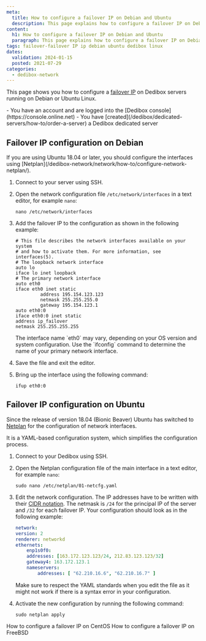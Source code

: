 ```yaml
---
meta:
  title: How to configure a failover IP on Debian and Ubuntu
  description: This page explains how to configure a failover IP on Debian or Ubuntu Linux.
content:
  h1: How to configure a failover IP on Debian and Ubuntu
  paragraph: This page explains how to configure a failover IP on Debian or Ubuntu Linux.
tags: failover-failover IP ip debian ubuntu dedibox linux
dates:
  validation: 2024-01-15
  posted: 2021-07-29
categories:
  - dedibox-network
---
```


This page shows you how to configure a [failover IP](/dedibox-network/ip-failover/concepts/#failover-ips) on Dedibox servers running on Debian or Ubuntu Linux.

<Message type="requirement">
  - You have an account and are logged into the [Dedibox console](https://console.online.net)
  - You have [created](/dedibox/dedicated-servers/how-to/order-a-server) a Dedibox dedicated server
</Message>

## Failover IP configuration on Debian

<Message type="note">
  If you are using Ubuntu 18.04 or later, you should configure the interfaces using [Netplan](/dedibox-network/network/how-to/configure-network-netplan/).
</Message>

1. Connect to your server using SSH.
2. Open the network configuration file `/etc/network/interfaces` in a text editor, for example `nano`:
    ```
    nano /etc/network/interfaces
    ```
3. Add the failover IP to the configuration as shown in the following example:
    ```
    # This file describes the network interfaces available on your system
    # and how to activate them. For more information, see interfaces(5).
    # The loopback network interface
    auto lo
    iface lo inet loopback
    # The primary network interface
    auto eth0
    iface eth0 inet static
        	 address 195.154.123.123
         	 netmask 255.255.255.0
        	 gateway 195.154.123.1
    auto eth0:0
    iface eth0:0 inet static
    address ip_failover
    netmask 255.255.255.255
    ```

    <Message type="note">
      The interface name `eth0` may vary, depending on your OS version and system configuration. Use the `ifconfig` command to determine the name of your primary network interface.
    </Message>
4. Save the file and exit the editor.
5. Bring up the interface using the following command:
    ```
    ifup eth0:0
    ```

## Failover IP configuration on Ubuntu

Since the release of version 18.04 (Bionic Beaver) Ubuntu has switched to [Netplan](https://netplan.io/) for the configuration of network interfaces.

It is a YAML-based configuration system, which simplifies the configuration process.

1. Connect to your Dedibox using SSH.
2. Open the Netplan configuration file of the main interface in a text editor, for example `nano`:
    ```
    sudo nano /etc/netplan/01-netcfg.yaml
    ```
3. Edit the network configuration. The IP addresses have to be written with their [CIDR notation](https://en.wikipedia.org/wiki/Classless_Inter-Domain_Routing#CIDR_notation). The netmask is `/24` for the principal IP of the server and `/32` for each failover IP. Your configuration should look as in the following example: 
    ```yaml
    network:
    version: 2
    renderer: networkd
    ethernets:
        enp1s0f0:
        addresses: [163.172.123.123/24, 212.83.123.123/32]
        gateway4: 163.172.123.1
        nameservers:
            addresses: [ "62.210.16.6", "62.210.16.7" ]
    ```

    <Message type="tip">
      Make sure to respect the YAML standards when you edit the file as it might not work if there is a syntax error in your configuration.
    </Message>
4. Activate the new configuration by running the following command:
    ```
    sudo netplan apply
    ```


<Navigation title="See also">
  <PreviousButton to="/dedibox-network/ip-failover/how-to/configure-centos">How to configure a failover IP on CentOS</PreviousButton>
  <NextButton to="/dedibox-network/ip-failover/how-to/configure-freebsd">How to configure a failover IP on FreeBSD</NextButton>
</Navigation>
